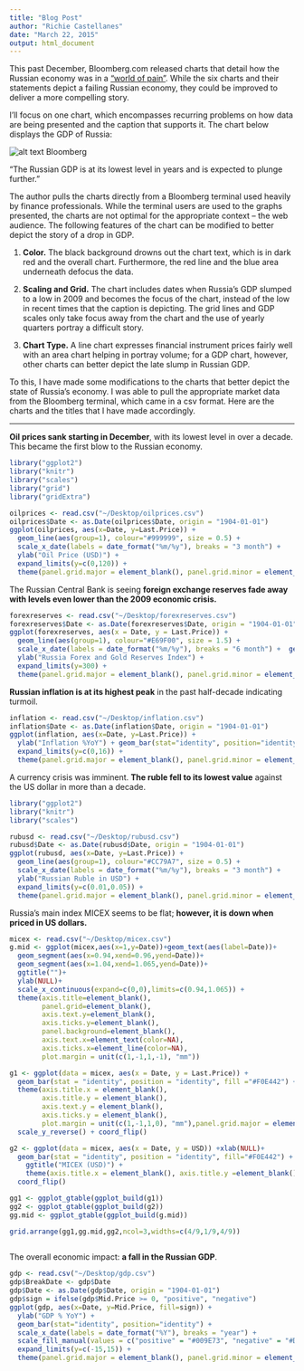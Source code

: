 ```yaml
---
title: "Blog Post"
author: "Richie Castellanes"
date: "March 22, 2015"
output: html_document
---
```


This past December, Bloomberg.com released charts that detail how the Russian economy was in a [“world of pain”](http://www.bloomberg.com/politics/articles/2014-12-02/6-charts-that-illustrate-vladimir-putins-world-of-pain). While the six charts and their statements depict a failing Russian economy, they could be improved to deliver a more compelling story.

I’ll focus on one chart, which encompasses recurring problems on how data are being presented and the caption that supports it. The chart below displays the GDP of Russia:

![alt text](/Users/radixold/Desktop/gdp.jpg)
Bloomberg

“The Russian GDP is at its lowest level in years and is expected to plunge further.”

The author pulls the charts directly from a Bloomberg terminal used heavily by finance professionals. While the terminal users are used to the graphs presented, the charts are not optimal for the appropriate context – the web audience. The following features of the chart can be modified to better depict the story of a drop in GDP.

1.	**Color.** The black background drowns out the chart text, which is in dark red and the overall chart. Furthermore, the red line and the blue area underneath defocus the data. 

2.	__Scaling and Grid.__ The chart includes dates when Russia’s GDP slumped to a low in 2009 and becomes the focus of the chart, instead of the low in recent times that the caption is depicting. The grid lines and GDP scales only take focus away from the chart and the use of yearly quarters portray a difficult story.

3.	**Chart Type.** A line chart expresses financial instrument prices fairly well with an area chart helping in portray volume; for a GDP chart, however, other charts can better depict the late slump in Russian GDP.
 
To this, I have made some modifications to the charts that better depict the state of Russia’s economy. I was able to pull the appropriate market data from the Bloomberg terminal, which came in a csv format. Here are the charts and the titles that I have made accordingly.

____________________________


__Oil prices sank starting in December__, with its lowest level in over a decade. This became the first blow to the Russian economy.

```r
library("ggplot2")
library("knitr")
library("scales")
library("grid")
library("gridExtra")

oilprices <- read.csv("~/Desktop/oilprices.csv")
oilprices$Date <- as.Date(oilprices$Date, origin = "1904-01-01")
ggplot(oilprices, aes(x=Date, y=Last.Price)) + 
  geom_line(aes(group=1), colour="#999999", size = 0.5) +
  scale_x_date(labels = date_format("%m/%y"), breaks = "3 month") +
  ylab("Oil Price (USD)") +
  expand_limits(y=c(0,120)) +
  theme(panel.grid.major = element_blank(), panel.grid.minor = element_blank(), panel.background = element_rect(fill = 'white', colour = 'black')) 
```

The Russian Central Bank is seeing __foreign exchange reserves fade away with levels even lower than the 2009 economic crisis.__ 
```r
forexreserves <- read.csv("~/Desktop/forexreserves.csv")
forexreserves$Date <- as.Date(forexreserves$Date, origin = "1904-01-01")
ggplot(forexreserves, aes(x = Date, y = Last.Price)) +
  geom_line(aes(group=1), colour="#E69F00", size = 1.5) + 
  scale_x_date(labels = date_format("%m/%y"), breaks = "6 month") +  geom_point(size=0) +
  ylab("Russia Forex and Gold Reserves Index") +
  expand_limits(y=300) +
  theme(panel.grid.major = element_blank(), panel.grid.minor = element_blank(), panel.background = element_rect(fill = 'white', colour = 'black')) 
```

__Russian inflation is at its highest peak__ in the past half-decade indicating turmoil.

```r
inflation <- read.csv("~/Desktop/inflation.csv")
inflation$Date <- as.Date(inflation$Date, origin = "1904-01-01")
ggplot(inflation, aes(x=Date, y=Last.Price)) +
  ylab("Inflation %YoY") + geom_bar(stat="identity", position="identity", fill = "#0072B2") +
  expand_limits(y=c(0,16)) +
  theme(panel.grid.major = element_blank(), panel.grid.minor = element_blank(), panel.background = element_rect(fill = 'white', colour = 'black'))
```

A currency crisis was imminent. **The ruble fell to its lowest value** against the US dollar in more than a decade.

```r
library("ggplot2")
library("knitr")
library("scales")

rubusd <- read.csv("~/Desktop/rubusd.csv")
rubusd$Date <- as.Date(rubusd$Date, origin = "1904-01-01")
ggplot(rubusd, aes(x=Date, y=Last.Price)) + 
  geom_line(aes(group=1), colour="#CC79A7", size = 0.5) +
  scale_x_date(labels = date_format("%m/%y"), breaks = "3 month") +
  ylab("Russian Ruble in USD") +
  expand_limits(y=c(0.01,0.05)) +
  theme(panel.grid.major = element_blank(), panel.grid.minor = element_blank(), panel.background = element_rect(fill = 'white', colour = 'black')) 
```

Russia's main index MICEX seems to be flat; __however, it is down when priced in US dollars.__

```r
micex <- read.csv("~/Desktop/micex.csv")
g.mid <- ggplot(micex,aes(x=1,y=Date))+geom_text(aes(label=Date))+
  geom_segment(aes(x=0.94,xend=0.96,yend=Date))+
  geom_segment(aes(x=1.04,xend=1.065,yend=Date))+
  ggtitle("")+
  ylab(NULL)+
  scale_x_continuous(expand=c(0,0),limits=c(0.94,1.065)) +
  theme(axis.title=element_blank(),
        panel.grid=element_blank(),
        axis.text.y=element_blank(),
        axis.ticks.y=element_blank(),
        panel.background=element_blank(),
        axis.text.x=element_text(color=NA),
        axis.ticks.x=element_line(color=NA),
        plot.margin = unit(c(1,-1,1,-1), "mm"))

g1 <- ggplot(data = micex, aes(x = Date, y = Last.Price)) +
  geom_bar(stat = "identity", position = "identity", fill ="#F0E442") + ggtitle("MICEX (Ruble)") +
  theme(axis.title.x = element_blank(), 
        axis.title.y = element_blank(), 
        axis.text.y = element_blank(), 
        axis.ticks.y = element_blank(), 
        plot.margin = unit(c(1,-1,1,0), "mm"),panel.grid.major = element_blank(), panel.grid.minor = element_blank(), panel.background = element_rect(fill = 'white', colour = 'black')) +
  scale_y_reverse() + coord_flip()

g2 <- ggplot(data = micex, aes(x = Date, y = USD)) +xlab(NULL)+
  geom_bar(stat = "identity", position = "identity", fill="#F0E442") +
    ggtitle("MICEX (USD)") +
    theme(axis.title.x = element_blank(), axis.title.y =element_blank(), axis.text.y = element_blank(), axis.ticks.y = element_blank(), plot.margin = unit(c(1,0,1,-1), "mm"),panel.grid.major = element_blank(), panel.grid.minor = element_blank(), panel.background = element_rect(fill = 'white', colour = 'black')) +
  coord_flip()

gg1 <- ggplot_gtable(ggplot_build(g1))
gg2 <- ggplot_gtable(ggplot_build(g2))
gg.mid <- ggplot_gtable(ggplot_build(g.mid))

grid.arrange(gg1,gg.mid,gg2,ncol=3,widths=c(4/9,1/9,4/9))  
  
```

The overall economic impact: **a fall in the Russian GDP**.

```r
gdp <- read.csv("~/Desktop/gdp.csv")
gdp$BreakDate <- gdp$Date
gdp$Date <- as.Date(gdp$Date, origin = "1904-01-01")
gdp$sign = ifelse(gdp$Mid.Price >= 0, "positive", "negative")
ggplot(gdp, aes(x=Date, y=Mid.Price, fill=sign)) +
  ylab("GDP % YoY") +
  geom_bar(stat="identity", position="identity") +
  scale_x_date(labels = date_format("%Y"), breaks = "year") +
  scale_fill_manual(values = c("positive" = "#009E73", "negative" = "#D55E00")) +
  expand_limits(y=c(-15,15)) +
  theme(panel.grid.major = element_blank(), panel.grid.minor = element_blank(), panel.background = element_rect(fill = 'white', colour = 'black'), legend.position="none")
```